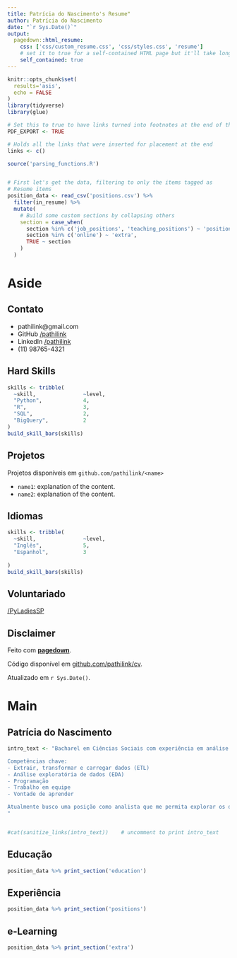```yaml
---
title: Patrícia do Nascimento's Resume"
author: Patrícia do Nascimento
date: "`r Sys.Date()`"
output:
  pagedown::html_resume:
    css: ['css/custom_resume.css', 'css/styles.css', 'resume']
    # set it to true for a self-contained HTML page but it'll take longer to render
    self_contained: true
---
```



```r
knitr::opts_chunk$set(
  results='asis', 
  echo = FALSE
)
library(tidyverse)
library(glue)

# Set this to true to have links turned into footnotes at the end of the document
PDF_EXPORT <- TRUE 

# Holds all the links that were inserted for placement at the end
links <- c()

source('parsing_functions.R')


# First let's get the data, filtering to only the items tagged as
# Resume items
position_data <- read_csv('positions.csv') %>% 
  filter(in_resume) %>% 
  mutate(
    # Build some custom sections by collapsing others
    section = case_when(
      section %in% c('job_positions', 'teaching_positions') ~ 'positions', 
      section %in% c('online') ~ 'extra',
      TRUE ~ section
    )
  ) 

```


Aside
================================================================================


Contato {#contact}
--------------------------------------------------------------------------------



- <i class="fa fa-envelope"></i> pathilink@gmail.com
<!-- - <i class="fa fa-twitter"></i> Twitter: @pathilink -->
- <i class="fa fa-github"></i> GitHub [/pathilink](https://github.com/pathilink/)
- <i class="fab fa-linkedin-in"></i> LinkedIn [/pathilink](https://www.linkedin.com/in/pathilink/)
- <i class="fa fa-phone"></i> (11) 98765-4321



Hard Skills {#skills}
--------------------------------------------------------------------------------


```r
skills <- tribble(
  ~skill,               ~level,
  "Python",             4,
  "R",                  3,
  "SQL",                2,
  "BigQuery",           2
)
build_skill_bars(skills)
```

Projetos {#open-source}
--------------------------------------------------------------------------------

Projetos disponíveis em `github.com/pathilink/<name>`


- `name1`: explanation of the content.
- `name2`: explanation of the content.



Idiomas {#skills}
--------------------------------------------------------------------------------


```r
skills <- tribble(
  ~skill,               ~level,
  "Inglês",             5,
  "Espanhol",           3
  
)
build_skill_bars(skills)
```


Voluntariado {#open-source}
--------------------------------------------------------------------------------
[/PyLadiesSP](https://www.linkedin.com/company/pyladiessp/)


Disclaimer {#disclaimer}
--------------------------------------------------------------------------------

Feito com [**pagedown**](https://github.com/rstudio/pagedown). 

Código disponível em [github.com/pathilink/cv](https://github.com/pathilink/cv).

Atualizado em `r Sys.Date()`.




Main
================================================================================

Patrícia do Nascimento {#title}
--------------------------------------------------------------------------------

```r
intro_text <- "Bacharel em Ciências Sociais com experiência em análise de dados. Tenho paixão por dados e pelo impacto positivo que isso cria aos negócios.

Competências chave:
- Extrair, transformar e carregar dados (ETL)
- Análise exploratória de dados (EDA)
- Programação
- Trabalho em equipe
- Vontade de aprender

Atualmente busco uma posição como analista que me permita explorar os dados e criar insights.
"


#cat(sanitize_links(intro_text))    # uncomment to print intro_text
```



Educação {data-icon=graduation-cap data-concise=true}
--------------------------------------------------------------------------------

```r
position_data %>% print_section('education')
```



Experiência {data-icon=suitcase}
--------------------------------------------------------------------------------

```r
position_data %>% print_section('positions')
```

e-Learning {data-icon=laptop} 
--------------------------------------------------------------------------------


```r
position_data %>% print_section('extra')
```


